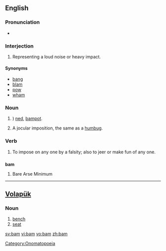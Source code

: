{{see|-bam}}
==English==

===Pronunciation===
*{{rhymes|æm}}

===Interjection===
{{en-intj}}

# Representing a loud noise or heavy impact.

====Synonyms====
*[[bang]]
*[[blam]]
*[[pow]]
*[[wham]]

===Noun===
{{en-noun}}

# {{Scottish English|slang}}) [[ned]], [[bampot]].
# {{1811}} A jocular imposition, the same as a [[humbug]].

===Verb===
{{en-verb|bams|bamming|bammed|bammed}}

# {{1811}} To impose on any one by a falsity; also to jeer or make fun of any one.

==={{acronym}}===
'''bam'''

# Bare Arse Minimum

[[Category:Onomatopoeia]]

----

==[[Volapük]]==

===Noun===
{{infl|vo|noun}}

# [[bench]]
# [[seat]]

[[sv:bam]]
[[vi:bam]]
[[vo:bam]]
[[zh:bam]]